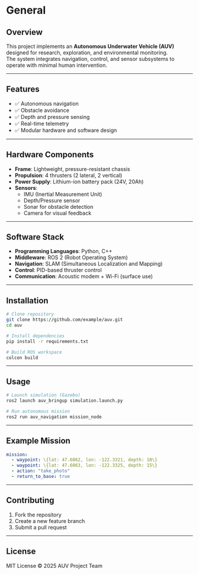 # General

## Overview
This project implements an **Autonomous Underwater Vehicle (AUV)** designed for research, exploration, and environmental monitoring.  
The system integrates navigation, control, and sensor subsystems to operate with minimal human intervention.

---

## Features
- ✅ Autonomous navigation  
- ✅ Obstacle avoidance  
- ✅ Depth and pressure sensing  
- ✅ Real-time telemetry  
- ✅ Modular hardware and software design  

---

## Hardware Components
- **Frame**: Lightweight, pressure-resistant chassis  
- **Propulsion**: 4 thrusters (2 lateral, 2 vertical)  
- **Power Supply**: Lithium-ion battery pack (24V, 20Ah)  
- **Sensors**:
  - IMU (Inertial Measurement Unit)  
  - Depth/Pressure sensor  
  - Sonar for obstacle detection  
  - Camera for visual feedback  

---

## Software Stack
- **Programming Languages**: Python, C++  
- **Middleware**: ROS 2 (Robot Operating System)  
- **Navigation**: SLAM (Simultaneous Localization and Mapping)  
- **Control**: PID-based thruster control  
- **Communication**: Acoustic modem + Wi-Fi (surface use)  

---

## Installation
```bash
# Clone repository
git clone https://github.com/example/auv.git
cd auv

# Install dependencies
pip install -r requirements.txt

# Build ROS workspace
colcon build
````

---

## Usage

```bash
# Launch simulation (Gazebo)
ros2 launch auv_bringup simulation.launch.py

# Run autonomous mission
ros2 run auv_navigation mission_node
```

---

## Example Mission

```yaml
mission:
  - waypoint: \{lat: 47.6062, lon: -122.3321, depth: 10\}
  - waypoint: \{lat: 47.6063, lon: -122.3325, depth: 15\}
  - action: "take_photo"
  - return_to_base: true
```

---

## Contributing

1. Fork the repository
2. Create a new feature branch
3. Submit a pull request

---

## License

MIT License © 2025 AUV Project Team
